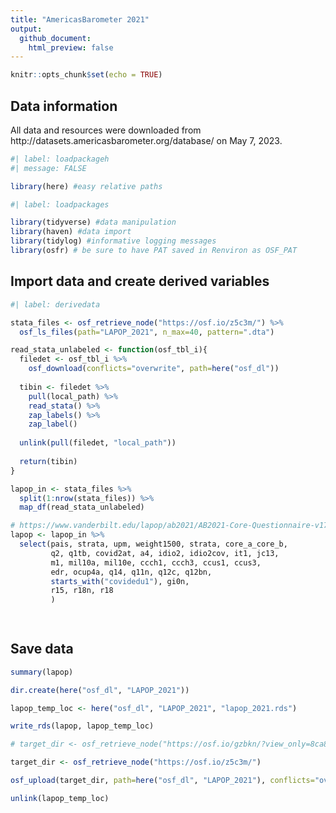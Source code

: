 ```yaml
---
title: "AmericasBarometer 2021"
output: 
  github_document:
    html_preview: false
---
```


```r
knitr::opts_chunk$set(echo = TRUE)
```

## Data information

All data and resources were downloaded from http://datasets.americasbarometer.org/database/ on May 7, 2023.

```r
#| label: loadpackageh
#| message: FALSE

library(here) #easy relative paths
```

```r
#| label: loadpackages

library(tidyverse) #data manipulation
library(haven) #data import
library(tidylog) #informative logging messages
library(osfr) # be sure to have PAT saved in Renviron as OSF_PAT
```

## Import data and create derived variables

```r
#| label: derivedata

stata_files <- osf_retrieve_node("https://osf.io/z5c3m/") %>%
  osf_ls_files(path="LAPOP_2021", n_max=40, pattern=".dta")

read_stata_unlabeled <- function(osf_tbl_i){
  filedet <- osf_tbl_i %>%
    osf_download(conflicts="overwrite", path=here("osf_dl"))
  
  tibin <- filedet %>%
    pull(local_path) %>%
    read_stata() %>%
    zap_labels() %>%
    zap_label()
  
  unlink(pull(filedet, "local_path"))
  
  return(tibin)
}

lapop_in <- stata_files %>% 
  split(1:nrow(stata_files)) %>%
  map_df(read_stata_unlabeled)

# https://www.vanderbilt.edu/lapop/ab2021/AB2021-Core-Questionnaire-v17.5-Eng-210514-W-v2.pdf 
lapop <- lapop_in %>%
  select(pais, strata, upm, weight1500, strata, core_a_core_b,
         q2, q1tb, covid2at, a4, idio2, idio2cov, it1, jc13,
         m1, mil10a, mil10e, ccch1, ccch3, ccus1, ccus3,
         edr, ocup4a, q14, q11n, q12c, q12bn,
         starts_with("covidedu1"), gi0n,
         r15, r18n, r18
         ) 

 
```



## Save data

```r

summary(lapop)

dir.create(here("osf_dl", "LAPOP_2021"))

lapop_temp_loc <- here("osf_dl", "LAPOP_2021", "lapop_2021.rds")

write_rds(lapop, lapop_temp_loc)

# target_dir <- osf_retrieve_node("https://osf.io/gzbkn/?view_only=8ca80573293b4e12b7f934a0f742b957") 

target_dir <- osf_retrieve_node("https://osf.io/z5c3m/")

osf_upload(target_dir, path=here("osf_dl", "LAPOP_2021"), conflicts="overwrite")

unlink(lapop_temp_loc)
```

